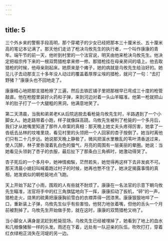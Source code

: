```yaml
---
---
---
```

title: 5
---




三个外乡来的警察手段高明，那个穿裙子的少女已经把那本三十厘米长、五十厘米高的笔记本记满了。那天他们走访了枪决乌攸先生的执行者，一个叫作康康的青年。端午节的前一天，他听到村里的一个法官说，明天由他来枪决乌攸先生。他决定把祖宗传下来的一根双筒猎枪拿来修一修。那猎枪挂在母亲房间的墙上。他去取猎枪的时候，他母亲刚起床。她原来是个瘫子，她的病就是乌攸先生给治好的。她见儿子去动那支三十多年没人动过的覆盖着厚厚尘埃的猎枪，就问了一句：“去打野猪？”康康头也不回地走了。

康康精心地把那支猎枪擦了三遍，然后去铁匠铺子里把那根早已弯成三十度的枪管敲直。他在枪膛里装好火药和子弹，来到河边对着一头山羊瞄准。他第一枪就把山羊的肚子打了一个大腿粗的黑洞，他满意地笑了。

第二天清晨，当我和弟弟老K从后院逃脱去看枪毙乌攸先生时，半路遇到了一个小脚女人。她走路带着小跑，样子就像踩高跷。乌攸先生被判了枪毙的一个多月后，我们才从她嘴里知道了那件人命案的真相：那天晚上她丈夫头疼得厉害，她拿了一沓纸去丛林的坟堆里烧，看见村里的头领把一个人回家的杏子按倒了。她当时离他们只有二十几步远。她说那天晚上静极了，微风把溪水里散乱的苇叶清香送过来，使人沉醉，林子里弥漫着乳白色的蜃气，月亮的周围有一层美丽的晕圈。她说：当她看见头领剥了杏子的衣服，最后扯下了那条白三角裤时，她激动得哭了。

杏子死后的一个多月中，她神情痴騃，茫然若失，她觉得再这样下去非发疯不可。那天清晨小媳妇叫喊着跑过村子的时候，她再也憋不住了，她决定揭露事情的真相，她发疯似的朝枪毙地点飞跑。

天上开始下起了小雨，围观的人有些就不耐烦了。康康在一名法官的示意下朝乌攸先生瞄准，法官将手中的红三角旗猛地向下一挥，康康扣动了扳机，“砰”的一声，猎枪走火，烧黑的硫黄把康康胸前雪白的衣襟弄得一团漆黑。康康狠狠地啐了一口，重新装上子弹，乌攸先生似乎有些害怕，他努力地张着嘴，但他的舌头一个月前被割掉了。乌攸先生开始做手势，就在这时，康康的双筒猎枪又响了。

当小脚女人满身是泥赶到枪毙现场，乌攸先生已经被埋掉了，她看到了地上的血水和几根像猪鬃一样的头发。雨还在下着，远处有一队迎亲的队伍，吹吹打打，穿着红衣绿袍正消失在河堤的另一边。